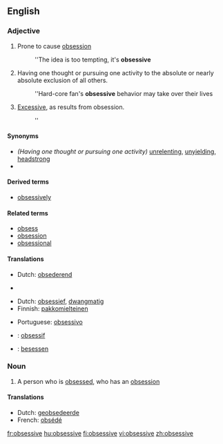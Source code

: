 ==English==

===Adjective===
{{en-adj}}

# Prone to cause [[obsession]]
#:''The idea is too tempting, it's '''obsessive'''
# Having one thought or pursuing one activity to the absolute or nearly absolute exclusion of all others.
#:''Hard-core fan's '''obsessive''' behavior may take over their lives
# [[excessive|Excessive]], as results from obsession.
#:''

====Synonyms====
* ''(Having one thought or pursuing one activity)'' [[unrelenting]], [[unyielding]], [[headstrong]]
* 

====Derived terms====
* [[obsessively]]

====Related terms====
* [[obsess]]
* [[obsession]]
* [[obsessional]]

====Translations====
{{trans-top|Prone to cause obsession}}
* Dutch: [[obsederend]]
{{trans-mid}}
{{trans-bottom}}

{{trans-top|Excessive}}
* 
{{trans-bottom}}

{{trans-top|Having one thought or pursuing one activity to the absolute or nearly absolute exclusion of all others}}
* Dutch: [[obsessief]], [[dwangmatig]]
* Finnish: [[pakkomielteinen]]
{{trans-mid}}
* Portuguese: [[obsessivo]]
{{trans-bottom}}

{{checktrans-top}}
* {{ttbc|French}}: [[obsessif]]
{{checktrans-mid}}
* {{ttbc|German}}: [[besessen]]
{{checktrans-bottom}}

===Noun===
{{en-noun}}

# A person who is [[obsess]]ed, who has an [[obsession]]

====Translations====
{{trans-top|person who is obsessed}}
* Dutch: [[geobsedeerde]] {{m}}
* French: [[obsédé]] {{m}}
{{trans-bottom}}

[[fr:obsessive]]
[[hu:obsessive]]
[[fi:obsessive]]
[[vi:obsessive]]
[[zh:obsessive]]